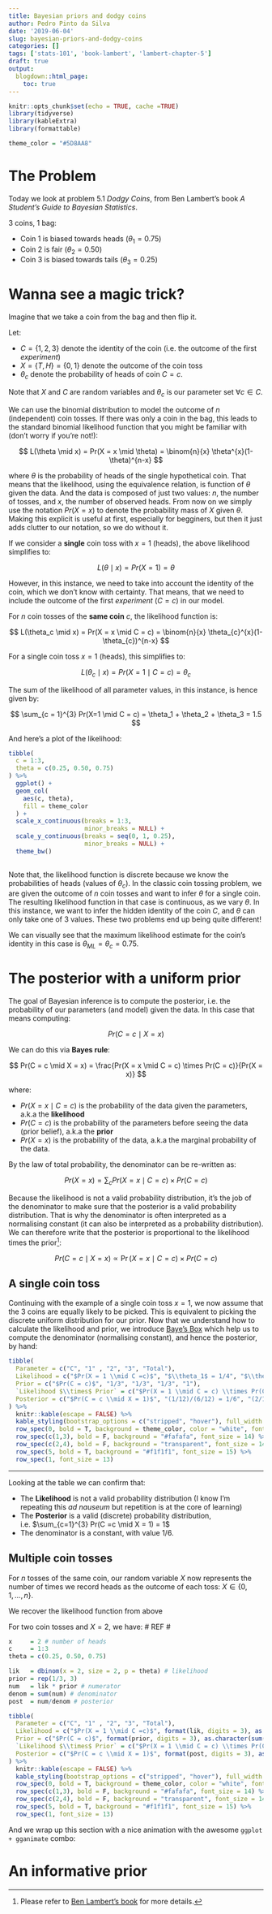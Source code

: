 ```yaml
---
title: Bayesian priors and dodgy coins
author: Pedro Pinto da Silva
date: '2019-06-04'
slug: bayesian-priors-and-dodgy-coins
categories: []
tags: ['stats-101', 'book-lambert', 'lambert-chapter-5']
draft: true
output:
  blogdown::html_page:
    toc: true
---
```


```r
knitr::opts_chunk$set(echo = TRUE, cache =TRUE)
library(tidyverse)
library(kableExtra)
library(formattable)

theme_color = "#5D8AA8"
```

# The Problem

Today we look at problem 5.1 _Dodgy Coins_, from Ben Lambert's book _A Student's Guide to Bayesian Statistics_.

3 coins, 1 bag:

- Coin 1 is biased towards heads ($\theta_1 = 0.75$)
- Coin 2 is fair ($\theta_2 = 0.50$)
- Coin 3 is biased towards tails ($\theta_3 = 0.25$)

# Wanna see a magic trick?

Imagine that we take a coin from the bag and then flip it.

Let:

- $C = \{1,2,3\}$ denote the identity of the coin (i.e. the outcome of the first _experiment_)
- $X = \{T, H\} = \{0,1\}$ denote the outcome of the coin toss
- $\theta_c$ denote the probability of heads of coin $C = c$.

Note that $X$ and $C$ are random variables and $\theta_c$ is our parameter set $\forall c \in C$.

We can use the binomial distribution to model the outcome of $n$ (independent) coin tosses. If there was only a coin in the bag, this leads to the standard binomial likelihood function that you might be familiar with (don't worry if you're not!):

$$
L(\theta \mid x) = Pr(X = x \mid \theta) = \binom{n}{x} \theta^{x}(1-\theta)^{n-x}
$$

where $\theta$ is the probability of heads of the single hypothetical coin. That means that the likelihood, using the equivalence relation, is function of $\theta$ given the data. And the data is composed of just two values: $n$, the number of tosses, and $x$, the number of observed heads.
From now on we simply use the notation $Pr(X = x)$ to denote the probability mass of $X$ given $\theta$.  Making this explicit is useful at first, especially for begginers, but then it just adds clutter to our notation, so we do without it.

If we consider a **single** coin toss with $x = 1$ (heads), the above likelihood simplifies to:

$$
L(\theta \mid x) = Pr(X = 1) = \theta
$$

However, in this instance, we need to take into account the identity of the coin, which we don't know with certainty. That means, that we need to include the outcome of the first _experiment_ ($C = c$) in our model.

For $n$ coin tosses of the **same coin** $c$, the likelihood function is:

$$
L(\theta_c \mid x) = Pr(X = x \mid C = c) = \binom{n}{x} \theta_{c}^{x}(1-\theta_{c})^{n-x}
$$

For a single coin toss $x = 1$ (heads), this simplifies to:

$$
L(\theta_c \mid x) = Pr(X = 1 \mid C = c) = \theta_c
$$

The sum of the likelihood of all parameter values, in this instance, is hence given by:

$$
\sum_{c = 1}^{3} Pr(X=1 \mid C = c) = \theta_1 + \theta_2 + \theta_3 = 1.5
$$

And here's a plot of the likelihood:

```r
tibble(
  c = 1:3,
  theta = c(0.25, 0.50, 0.75)
) %>%
  ggplot() +
  geom_col(
    aes(c, theta),
    fill = theme_color
  ) +
  scale_x_continuous(breaks = 1:3,
                     minor_breaks = NULL) +
  scale_y_continuous(breaks = seq(0, 1, 0.25),
                     minor_breaks = NULL) +
  theme_bw()
  
```

Note that, the likelihood function is discrete because we know the probabilities of heads (values of $\theta_c$). In the classic coin tossing problem, we are given the outcome of $n$ coin tosses and want to infer $\theta$ for a single coin. The resulting likelihood function in that case is continuous, as we vary $\theta$. In this instance, we want to infer the hidden identity of the coin $C$, and $\theta$ can only take one of 3 values. These two problems end up being quite different!

We can visually see that the maximum likelihood estimate for the coin's identity in this case is $\theta_{ML} = \theta_c = 0.75$.

# The posterior with a uniform prior

The goal of Bayesian inference is to compute the posterior, i.e. the probability of our parameters (and model) given the data. In this case that means computing:

$$
Pr(C = c \mid X = x)
$$

We can do this via **Bayes rule**:

$$
Pr(C = c \mid X = x) = \frac{Pr(X = x \mid C = c) \times Pr(C = c)}{Pr(X = x)}
$$

where:

- $Pr(X = x \mid C = c)$ is the probability of the data given the parameters, a.k.a the **likelihood**
- $Pr(C = c)$ is the probability of the parameters before seeing the data (prior belief), a.k.a the **prior**
- $Pr(X = x)$ is the probability of the data, a.k.a the marginal probability of the data.
  
By the law of total probability, the denominator can be re-written as:

$$
Pr(X = x) = \sum_{c} Pr(X = x \mid C = c) \times Pr(C = c)
$$

Because the likelihood is not a valid probability distribution, it's the job of the denominator to make sure that the posterior is a valid probability distribution. That is why the denominator is often interpreted as a normalising constant (it can also be interpreted as a probability distribution). We can therefore write that the posterior is proportional to the likelihood times the prior^[Please refer to [Ben Lambert's book](https://ben-lambert.com/a-students-guide-to-bayesian-statistics/) for more details.]:

$$
Pr(C = c \mid X = x) \propto \Pr(X = x \mid C = c) \times Pr(C = c)
$$

## A single coin toss

Continuing with the example of a single coin toss $x = 1$, we now assume that the 3 coins are equally likely to be picked. This is equivalent to picking the discrete uniform distribution for our prior. Now that we understand how to calculate the likelihood and prior, we introduce [Baye's Box](https://youtu.be/mLxDzAsIg7I) which help us to compute the denominator (normalising constant), and hence the posterior, by hand:

```r

tibble(
  Parameter = c("C", "1" , "2", "3", "Total"),
  Likelihood = c("$Pr(X = 1 \\mid C =c)$", "$\\theta_1$ = 1/4", "$\\theta_2$ = 2/4", "$\\theta_2$ = 3/4", "6/4"),
  Prior = c("$Pr(C = c)$", "1/3", "1/3", "1/3", "1"),
  `Likelihood $\\times$ Prior` = c("$Pr(X = 1 \\mid C = c) \\times Pr(C=c)$", "1/12", "2/12", "3/12", "6/12"),
  Posterior = c("$Pr(C = c \\mid X = 1)$", "(1/12)/(6/12) = 1/6", "(2/12)/(6/12) = 2/6", "(3/12)/(6/12) = 3/6", "1")
) %>%
  knitr::kable(escape = FALSE) %>%
  kable_styling(bootstrap_options = c("stripped", "hover"), full_width = T, position = "float_left") %>%
  row_spec(0, bold = T, background = theme_color, color = "white", font_size = 15, align = "c") %>%
  row_spec(c(1,3), bold = F, background = "#fafafa", font_size = 14) %>%
  row_spec(c(2,4), bold = F, background = "transparent", font_size = 14) %>%
  row_spec(5, bold = T, background = "#f1f1f1", font_size = 15) %>%
  row_spec(1, font_size = 13)

```

---

Looking at the table we can confirm that:

- The **Likelihood** is not a valid probability distribution (I know I'm repeating this _ad nauseum_ but repetition is at the core of learning)
- The **Posterior** is a valid (discrete) probability distribution, i.e. $\sum_{c=1}^{3} Pr(C =c \mid X = 1) = 1$
- The denominator is a constant, with value $1/6$.

## Multiple coin tosses

For $n$ tosses of the same coin, our random variable $X$ now represents the number of times we record heads as the outcome of each toss: $X \in \{0,1,\ldots,n\}$.

We recover the likelihood function from above

For two coin tosses and $X = 2$, we have: # REF #

```r
x     = 2 # number of heads
c     = 1:3
theta = c(0.25, 0.50, 0.75)

lik   = dbinom(x = 2, size = 2, p = theta) # likelihood
prior = rep(1/3, 3)
num   = lik * prior # numerator
denom = sum(num) # denominator
post  = num/denom # posterior
```

```r
tibble(
  Parameter = c("C", "1" , "2", "3", "Total"),
  Likelihood = c("$Pr(X = 1 \\mid C =c)$", format(lik, digits = 3), as.character(sum(lik))),
  Prior = c("$Pr(C = c)$", format(prior, digits = 3), as.character(sum(prior))),
  `Likelihood $\\times$ Prior` = c("$Pr(X = 1 \\mid C = c) \\times Pr(C=c)$", format(num, digits = 3), format(denom, digits = 3)),
  Posterior = c("$Pr(C = c \\mid X = 1)$", format(post, digits = 3), as.character(sum(post)))
) %>%
  knitr::kable(escape = FALSE) %>%
  kable_styling(bootstrap_options = c("stripped", "hover"), full_width = T, position = "float_left") %>%
  row_spec(0, bold = T, background = theme_color, color = "white", font_size = 15, align = "c") %>%
  row_spec(c(1,3), bold = F, background = "#fafafa", font_size = 14) %>%
  row_spec(c(2,4), bold = F, background = "transparent", font_size = 14) %>%
  row_spec(5, bold = T, background = "#f1f1f1", font_size = 15) %>%
  row_spec(1, font_size = 13)

```

And we wrap up this section with a nice animation with the awesome `ggplot + gganimate` combo:



# An informative prior

